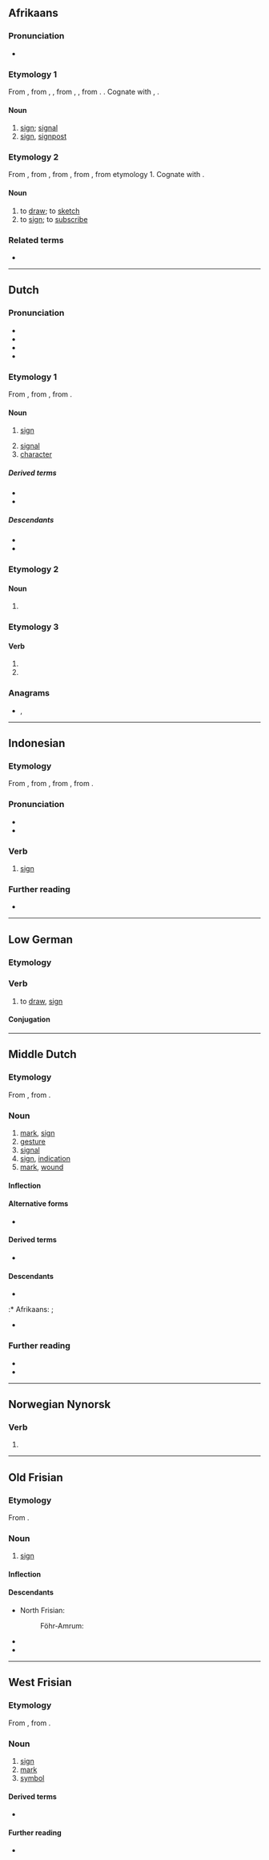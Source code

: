 ==Afrikaans==

===Pronunciation===
* {{IPA|/ˈtiə̯kən/|lang=af}}

===Etymology 1===
From {{inh|af|nl|teken}}, from {{inh|af|dum|têken}}, {{m|dum|teiken}}, from {{inh|af|odt|*tēkan}}, {{m|odt|*teikan}}, from {{inh|af|gem-pro|*taikną}}. {{doublet|af|teiken|t1=target, goal}}. Cognate with {{cog|de|Zeichen}}, {{cog|en|token}}.

====Noun====
{{af-noun|tekens|tekentjie}}

# [[sign]]; [[signal]]
# [[sign]], [[signpost]]

===Etymology 2===
From {{inh|af|nl|tekenen}}, from {{inh|af|dum|têkenen}}, from {{inh|af|odt|*tēkanen}}, from {{inh|af|gem-pro|*taiknijaną}}, from etymology 1. Cognate with {{cog|de|zeichnen}}.

====Noun====
{{af-verb}}

# to [[draw]]; to [[sketch]]
# to [[sign]]; to [[subscribe]]

===Related terms===
* {{l|af|teiken}}

----

==Dutch==

===Pronunciation===
* {{IPA|lang=nl|/ˈteː.kən/}}
* {{audio|Nl-teken.ogg|Audio|lang=nl}}
* {{hyphenation|lang=nl|te|ken}}
* {{rhymes|eːkən|lang=nl}}

===Etymology 1===
{{PIE root|nl|deyḱ}}
From {{inh|nl|dum|têken}}, from {{inh|nl|odt|*tēkan}}, from {{inh|nl|gem-pro|*taikną}}.

====Noun====
{{nl-noun|n|-@en|pl2=-s|tekentje}}

# [[sign]]
#: {{ux|nl|De firma kent sterren aan restaurants toe als '''teken''' van de kwaliteit.|The firm confers stars to restaurants as a sign of quality.|inline=1}}
# [[signal]]
# [[character]]
#: {{ux|nl|Chinese tekens|Chinese characters.|inline=1}}

=====Derived terms=====
* {{l|nl|gedenkteken}}
* {{l|nl|wonderteken}}

=====Descendants=====
* {{desc|af|teken}}
* {{desc|id|teken|bor=1}}

===Etymology 2===
{{nonlemma}}

====Noun====
{{head|nl|noun plural form}}

# {{nl-noun form of|pl|teek}}

===Etymology 3===
{{nonlemma}}

====Verb====
{{head|nl|verb form}}

# {{nl-verb form of|p=1|n=sg|t=pres|m=ind|tekenen}}
# {{nl-verb form of|m=imp|tekenen}}

===Anagrams===
* {{l|nl|keten}}, {{l|nl|nekte}}

----
==Indonesian==

===Etymology===
From {{bor|id|nl|teken}}, from {{der|id|dum|têken}}, from {{der|id|odt|*tēkan}}, from {{der|nl|gem-pro|*taikną}}.

===Pronunciation===
* {{IPA|/tɛ.kən/||lang=id}}
* {{hyphenation|tè|kên|lang=id}}

===Verb===
{{id-verb|head=tèkên}}
# {{lb|id|colloquial}} [[sign]]
#: {{syn|id|menandatangani}}

===Further reading===
* {{R:KBBI Daring}}
----

==Low German==

===Etymology===
{{PIE root|nds|deyḱ}}
{{rfe|lang=nds}}

===Verb===
{{head|nds|verb|past singular|teken|past participle|tekent|auxiliary verb|hebben}}

# to [[draw]], [[sign]]

====Conjugation====
{{nds-conj-wk|head=''teken'' (weak verb, irregular)|teken|teken|teken|teeknen, tek|teken}}

----

==Middle Dutch==

===Etymology===
From {{inh|dum|odt|*tēkan}}, from {{inh|dum|gem-pro|*taikną}}.

===Noun===
{{dum-noun|head=têken|n}}

# [[mark]], [[sign]]
# [[gesture]]
# [[signal]]
# [[sign]], [[indication]]
# [[mark]], [[wound]]

====Inflection====
{{rfinfl|dum|noun}}

====Alternative forms====
* {{l|dum|teiken}}

====Derived terms====
* {{l|dum|têkenen}}

====Descendants====
* {{desc|nl|teken}}
:* Afrikaans: {{l|af|teken}}; {{l|af|teiken}}
* {{desc|li|teike}}

===Further reading===
* {{R:VMNW|ID58692|I}}
* {{R:MNW|57470|I}}

----

==Norwegian Nynorsk==

===Verb===
{{head|nn|verb form}}

# {{nn-verb-form of|masculine and feminine past participle|tak|no_end=ta}}

----

==Old Frisian==

===Etymology===
{{PIE root|ofs|deyḱ}}
From {{inh|ofs|gem-pro|*taikną}}.

===Noun===
{{ofs-noun|n|head=tēken}}

# [[sign]]

====Inflection====
{{ofs-decl-noun-a-n|tēken}}

====Descendants====
* North Frisian:
*: Föhr-Amrum: {{l|frr|teeken}}
* {{desc|fy|teken}}
* {{desc|stq|Teeken}}

----

==West Frisian==

===Etymology===
From {{inh|fy|ofs|tēken}}, from {{inh|fy|gem-pro|*taikną}}.

===Noun===
{{fy-noun|n|tekens|tekentsje}}

# [[sign]]
# [[mark]]
# [[symbol]]

====Derived terms====
* {{l|fy|breedteken}}

====Further reading====
* {{R:WFT|102612}}